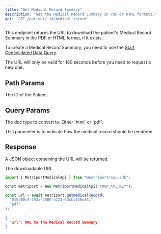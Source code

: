 ```yaml
---
title: "Get Medical Record Summary"
description: "Get the Medical Record Summary in PDF or HTML formats."
api: "GET /patient/:id/medical-record"
---
```


This endpoint returns the URL to download the patient's Medical Record Summary in the PDF or HTML format, if it exists.

To create a Medical Record Summary, you need to use the [Start Consolidated Data Query](/medical-api/api-reference/fhir/consolidated-data-query-post).

<Info>The URL will only be valid for 180 seconds before you need to request a new one.</Info>

## Path Params

<ParamField path="id" type="string" required>
  The ID of the Patient.
</ParamField>

## Query Params

<ParamField query="conversionType" type="string" required>
  The doc type to convert to. Either `html` or `pdf`.

  <Info>This parameter is to indicate how the medical record should be rendered.</Info>
</ParamField>

## Response

A JSON object containing the URL will be returned.

<ResponseField name="url" type="string">
  The downloadable URL.
</ResponseField>

<ResponseExample>

```javascript Metriport SDK
import { MetriportMedicalApi } from "@metriport/api-sdk";

const metriport = new MetriportMedicalApi("YOUR_API_KEY");

const url = await metriport.getMedicalRecord(
  "018a80c4-292a-7486-a223-6dcbc636c44c", 
  "pdf"
);
```

</ResponseExample>

```json
{
  "url": URL to the Medical Record Summary
}
```

